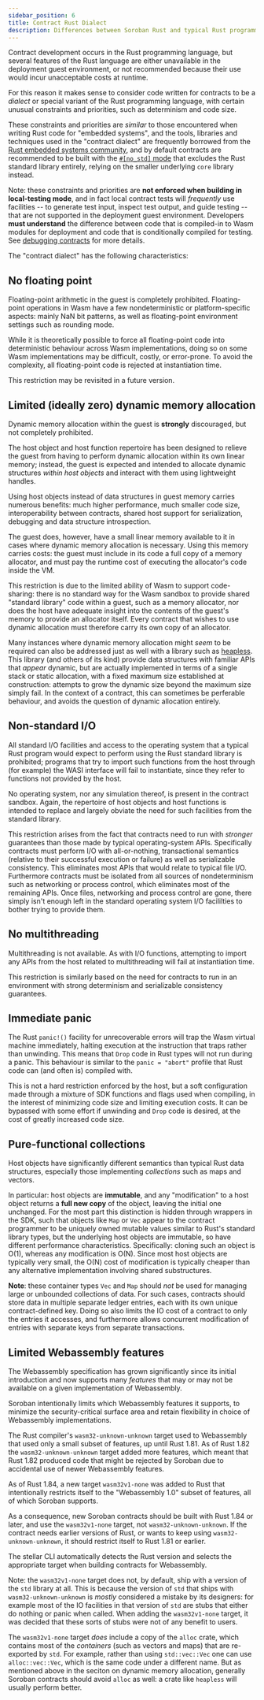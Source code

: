 ```yaml
---
sidebar_position: 6
title: Contract Rust Dialect
description: Differences between Soroban Rust and typical Rust programming.
---
```


Contract development occurs in the Rust programming language, but several features of the Rust language are either unavailable in the deployment guest environment, or not recommended because their use would incur unacceptable costs at runtime.

For this reason it makes sense to consider code written for contracts to be a _dialect_ or special variant of the Rust programming language, with certain unusual constraints and priorities, such as determinism and code size.

These constraints and priorities are _similar_ to those encountered when writing Rust code for "embedded systems", and the tools, libraries and techniques used in the "contract dialect" are frequently borrowed from the [Rust embedded systems community](https://docs.rust-embedded.org/book/index.html), and by default contracts are recommended to be built with the [`#[no_std]` mode](https://docs.rust-embedded.org/book/intro/no-std.html) that excludes the Rust standard library entirely, relying on the smaller underlying `core` library instead.

Note: these constraints and priorities are **not enforced when building in local-testing mode**, and in fact local contract tests will _frequently_ use facilities -- to generate test input, inspect test output, and guide testing -- that are not supported in the deployment guest environment. Developers **must understand** the difference between code that is compiled-in to Wasm modules for deployment and code that is conditionally compiled for testing. See [debugging contracts](./errors-and-debugging/debugging.mdx) for more details.

The "contract dialect" has the following characteristics:

## No floating point

Floating-point arithmetic in the guest is completely prohibited. Floating-point operations in Wasm have a few nondeterministic or platform-specific aspects: mainly NaN bit patterns, as well as floating-point environment settings such as rounding mode.

While it is theoretically possible to force all floating-point code into deterministic behaviour across Wasm implementations, doing so on some Wasm implementations may be difficult, costly, or error-prone. To avoid the complexity, all floating-point code is rejected at instantiation time.

This restriction may be revisited in a future version.

## Limited (ideally zero) dynamic memory allocation

Dynamic memory allocation within the guest is **strongly** discouraged, but not completely prohibited.

The host object and host function repertoire has been designed to relieve the guest from having to perform dynamic allocation within its own linear memory; instead, the guest is expected and intended to allocate dynamic structures _within host objects_ and interact with them using lightweight handles.

Using host objects instead of data structures in guest memory carries numerous benefits: much higher performance, much smaller code size, interoperability between contracts, shared host support for serialization, debugging and data structure introspection.

The guest does, however, have a small linear memory available to it in cases where dynamic memory allocation is necessary. Using this memory carries costs: the guest must include in its code a full copy of a memory allocator, and must pay the runtime cost of executing the allocator's code inside the VM.

This restriction is due to the limited ability of Wasm to support code-sharing: there is no standard way for the Wasm sandbox to provide shared "standard library" code within a guest, such as a memory allocator, nor does the host have adequate insight into the contents of the guest's memory to provide an allocator itself. Every contract that wishes to use dynamic allocation must therefore carry its own copy of an allocator.

Many instances where dynamic memory allocation might _seem_ to be required can also be addressed just as well with a library such as [heapless](https://docs.rs/heapless/latest/heapless/). This library (and others of its kind) provide data structures with familiar APIs that _appear_ dynamic, but are actually implemented in terms of a single stack or static allocation, with a fixed maximum size established at construction: attempts to grow the dynamic size beyond the maximum size simply fail. In the context of a contract, this can sometimes be perferable behaviour, and avoids the question of dynamic allocation entirely.

## Non-standard I/O

All standard I/O facilities and access to the operating system that a typical Rust program would expect to perform using the Rust standard library is prohibited; programs that try to import such functions from the host through (for example) the WASI interface will fail to instantiate, since they refer to functions not provided by the host.

No operating system, nor any simulation thereof, is present in the contract sandbox. Again, the repertoire of host objects and host functions is intended to replace and largely obviate the need for such facilities from the standard library.

This restriction arises from the fact that contracts need to run with _stronger_ guarantees than those made by typical operating-system APIs. Specifically contracts must perform I/O with all-or-nothing, transactional semantics (relative to their successful execution or failure) as well as serializable consistency. This eliminates most APIs that would relate to typical file I/O. Furthermore contracts must be isolated from all sources of nondeterminism such as networking or process control, which eliminates most of the remaining APIs. Once files, networking and process control are gone, there simply isn't enough left in the standard operating system I/O facililties to bother trying to provide them.

## No multithreading

Multithreading is not available. As with I/O functions, attempting to import any APIs from the host related to multithreading will fail at instantiation time.

This restriction is similarly based on the need for contracts to run in an environment with strong determinism and serializable consistency guarantees.

## Immediate panic

The Rust `panic!()` facility for unrecoverable errors will trap the Wasm virtual machine immediately, halting execution at the instruction that traps rather than unwinding. This means that `Drop` code in Rust types will not run during a panic. This behaviour is similar to the `panic = "abort"` profile that Rust code can (and often is) compiled with.

This is not a hard restriction enforced by the host, but a soft configuration made through a mixture of SDK functions and flags used when compiling, in the interest of minimizing code size and limiting execution costs. It can be bypassed with some effort if unwinding and `Drop` code is desired, at the cost of greatly increased code size.

## Pure-functional collections

Host objects have significantly different semantics than typical Rust data structures, especially those implementing _collections_ such as maps and vectors.

In particular: host objects are **immutable**, and any "modification" to a host object returns a **full new copy** of the object, leaving the initial one unchanged. For the most part this distinction is hidden through wrappers in the SDK, such that objects like `Map` or `Vec` appear to the contract programmer to be uniquely owned mutable values similar to Rust's standard library types, but the underlying host objects are immutable, so have different performance characteristics. Specifically: cloning such an object is O(1), whereas any modification is O(N). Since most host objects are typically very small, the O(N) cost of modification is typically cheaper than any alternative implementation involving shared substructures.

**Note**: these container types `Vec` and `Map` should _not_ be used for managing large or unbounded collections of data. For such cases, contracts should store data in multiple separate ledger entries, each with its own unique contract-defined key. Doing so also limits the IO cost of a contract to only the entries it accesses, and furthermore allows concurrent modification of entries with separate keys from separate transactions.

## Limited Webassembly features

The Webassembly specification has grown significantly since its initial introduction and now supports many _features_ that may or may not be available on a given implementation of Webassembly.

Soroban intentionally limits which Webassembly features it supports, to minimize the security-critical surface area and retain flexibility in choice of Webassembly implementations.

The Rust compiler's `wasm32-unknown-unknown` target used to Webassembly that used only a small subset of features, up until Rust 1.81. As of Rust 1.82 the `wasm32-unknown-unknown` target added more features, which meant that Rust 1.82 produced code that might be rejected by Soroban due to accidental use of newer Webassembly features.

As of Rust 1.84, a new target `wasm32v1-none` was added to Rust that intentionally restricts itself to the "Webassembly 1.0" subset of features, all of which Soroban supports.

As a consequence, new Soroban contracts should be built with Rust 1.84 or later, and use the `wasm32v1-none` target, not `wasm32-unknown-unknown`. If the contract needs earlier versions of Rust, or wants to keep using `wasm32-unknown-unknown`, it should restrict itself to Rust 1.81 or earlier.

The stellar CLI automatically detects the Rust version and selects the appropriate target when building contracts for Webassembly.

Note: the `wasm32v1-none` target does not, by default, ship with a version of the `std` library at all. This is because the version of `std` that ships with `wasm32-unknown-unknown` is _mostly_ considered a mistake by its designers: for example most of the IO facilities in that version of `std` are stubs that either do nothing or panic when called. When adding the `wasm32v1-none` target, it was decided that these sorts of stubs were not of any benefit to users.

The `wasm32v1-none` target _does_ include a copy of the `alloc` crate, which contains most of the _containers_ (such as vectors and maps) that are re-exported by `std`. For example, rather than using `std::vec::Vec` one can use `alloc::vec::Vec`, which is the same code under a different name. But as mentioned above in the seciton on dynamic memory allocation, generally Soroban contracts should avoid `alloc` as well: a crate like `heapless` will usually perform better.
